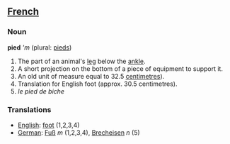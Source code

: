 ==[[French]]==
=== Noun ===
'''pied''' '''m'' (plural: [[pieds]])

# The part of an animal's [[leg]] below the [[ankle]].
# A short projection on the bottom of a piece of equipment to support it.
# An old unit of measure equal to 32.5 [[centimetre]]s).
# Translation for English foot (approx. 30.5 centimetres).
# ''le pied de biche''

===Translations===
*[[English]]: [[foot]] (1,2,3,4)
*[[German]]: [[Fuß]] ''m'' (1,2,3,4), [[Brecheisen]] ''n'' (5)
